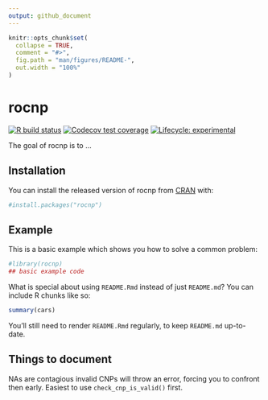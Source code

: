 ```yaml
---
output: github_document
---
```


<!-- README.md is generated from README.Rmd. Please edit that file -->

```r
knitr::opts_chunk$set(
  collapse = TRUE,
  comment = "#>",
  fig.path = "man/figures/README-",
  out.width = "100%"
)
```

# rocnp

<!-- badges: start -->
[![R build status](https://github.com/dragosmg/rocnp/workflows/R-CMD-check/badge.svg)](https://github.com/dragosmg/rocnp/actions)
[![Codecov test coverage](https://codecov.io/gh/dragosmg/rocnp/branch/main/graph/badge.svg)](https://codecov.io/gh/dragosmg/rocnp?branch=main)
[![Lifecycle: experimental](https://img.shields.io/badge/lifecycle-experimental-orange.svg)](https://www.tidyverse.org/lifecycle/#experimental)
<!-- badges: end -->

The goal of rocnp is to ...

## Installation

You can install the released version of rocnp from [CRAN](https://CRAN.R-project.org) with:

``` r
#install.packages("rocnp")
```

## Example

This is a basic example which shows you how to solve a common problem:

```r
#library(rocnp)
## basic example code
```

What is special about using `README.Rmd` instead of just `README.md`? You can include R chunks like so:

```r
summary(cars)
```

You'll still need to render `README.Rmd` regularly, to keep `README.md` up-to-date.

## Things to document

NAs are contagious
invalid CNPs will throw an error, forcing you to confront then early. Easiest to use 
`check_cnp_is_valid()` first.
